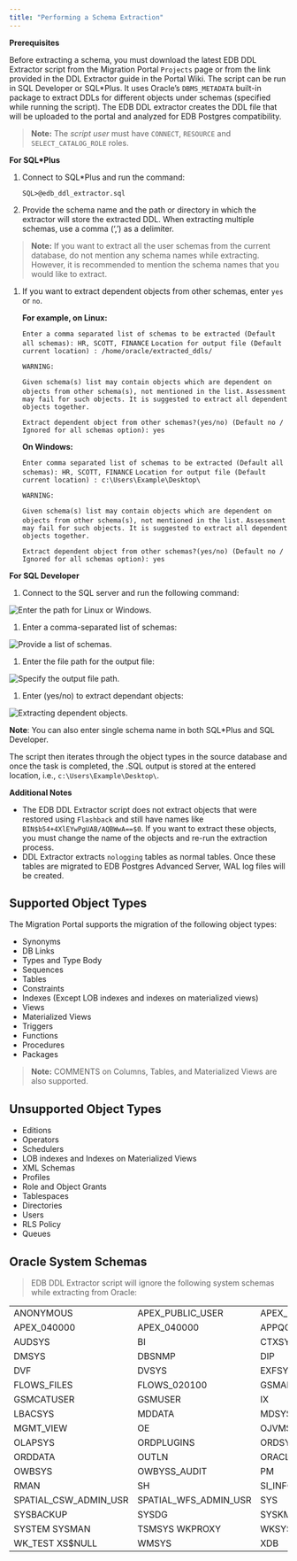 ```yaml
---
title: "Performing a Schema Extraction"
---
```


<div id="mp_schema_extraction" class="registered_link"></div>


**Prerequisites**

Before extracting a schema, you must download the latest EDB DDL Extractor script from the Migration Portal `Projects` page or from the link provided in the DDL Extractor guide in the Portal Wiki. The script can be run in SQL Developer or SQL\*Plus. It uses Oracle’s `DBMS_METADATA` built-in package to extract DDLs for different objects under schemas (specified while running the script). The EDB DDL extractor creates the DDL file that will be uploaded to the portal and analyzed for EDB Postgres compatibility.

> **Note:** The *script user* must have `CONNECT`, `RESOURCE` and `SELECT_CATALOG_ROLE` roles.


**For SQL\*Plus**

1.  Connect to SQL\*Plus and run the command:

    `SQL>@edb_ddl_extractor.sql`

2.  Provide the schema name and the path or directory in which the extractor will store the extracted DDL. When extracting multiple schemas, use a comma (‘,’) as a delimiter.

> **Note:** If you want to extract all the user schemas from the current database, do not mention any schema names while extracting. However, it is recommended to mention the schema names that you would like to extract.


1.  If you want to extract dependent objects from other schemas, enter `yes` or `no`.

    **For example, on Linux:**

    `Enter a comma separated list of schemas to be extracted (Default all schemas): HR, SCOTT, FINANCE` `Location for output file (Default current location) : /home/oracle/extracted_ddls/`

    `WARNING:`

    `Given schema(s) list may contain objects which are dependent on objects from other schema(s), not mentioned in the list.` `Assessment may fail for such objects. It is suggested to extract all dependent objects together.`

    `Extract dependent object from other schemas?(yes/no) (Default no / Ignored for all schemas option): yes`

    **On Windows:**

    `Enter comma separated list of schemas to be extracted (Default all schemas): HR, SCOTT, FINANCE` `Location for output file (Default current location) : c:\Users\Example\Desktop\`

    `WARNING:`

    `Given schema(s) list may contain objects which are dependent on objects from other schema(s), not mentioned in the list.` `Assessment may fail for such objects. It is suggested to extract all dependent objects together.`

    `Extract dependent object from other schemas?(yes/no) (Default no / Ignored for all schemas option): yes`

**For SQL Developer**

1.  Connect to the SQL server and run the following command:

![Enter the path for Linux or Windows.](../images/mp_schema_extraction_paths.png)

1.  Enter a comma-separated list of schemas:

![Provide a list of schemas.](../images/mp_schema_extraction_list.png)

1.  Enter the file path for the output file:

![Specify the output file path.](../images/mp_schema_extraction_target.png)

1.  Enter (yes/no) to extract dependant objects:

![Extracting dependent objects.](../images/mp_schema_dependent_objects.png)

**Note**: You can also enter single schema name in both SQL\*Plus and SQL Developer.

The script then iterates through the object types in the source database and once the task is completed, the .SQL output is stored at the entered location, i.e., `c:\Users\Example\Desktop\`.

**Additional Notes**

-   The EDB DDL Extractor script does not extract objects that were restored using `Flashback` and still have names like `BIN$b54+4XlEYwPgUAB/AQBWwA==$0`. If you want to extract these objects, you must change the name of the objects and re-run the extraction process.
-   DDL Extractor extracts `nologging` tables as normal tables. Once these tables are migrated to EDB Postgres Advanced Server, WAL log files will be created.





## Supported Object Types

The Migration Portal supports the migration of the following object types:

-   Synonyms
-   DB Links
-   Types and Type Body
-   Sequences
-   Tables
-   Constraints
-   Indexes (Except LOB indexes and indexes on materialized views)
-   Views
-   Materialized Views
-   Triggers
-   Functions
-   Procedures
-   Packages

> **Note:** COMMENTS on Columns, Tables, and Materialized Views are also supported.


## Unsupported Object Types

-   Editions
-   Operators
-   Schedulers
-   LOB indexes and Indexes on Materialized Views
-   XML Schemas
-   Profiles
-   Role and Object Grants
-   Tablespaces
-   Directories
-   Users
-   RLS Policy
-   Queues

## Oracle System Schemas

> EDB DDL Extractor script will ignore the following system schemas while extracting from Oracle:

|                          |                          |                      |
|--------------------------|--------------------------|----------------------|
| ANONYMOUS                | APEX\_PUBLIC\_USER       | APEX\_030200         |
| APEX\_040000             | APEX\_040000             | APPQOSSYS            |
| AUDSYS                   | BI                       | CTXSYS               |
| DMSYS                    | DBSNMP                   | DIP                  |
| DVF                      | DVSYS                    | EXFSYS               |
| FLOWS\_FILES             | FLOWS\_020100            | GSMADMIN\_INTERNAL   |
| GSMCATUSER               | GSMUSER                  | IX                   |
| LBACSYS                  | MDDATA                   | MDSYS                |
| MGMT\_VIEW               | OE                       | OJVMSYS              |
| OLAPSYS                  | ORDPLUGINS               | ORDSYS               |
| ORDDATA                  | OUTLN                    | ORACLE\_OCM          |
| OWBSYS                   | OWBYSS\_AUDIT            | PM                   |
| RMAN                     | SH                       | SI\_INFORMTN\_SCHEMA |
| SPATIAL\_CSW\_ADMIN\_USR | SPATIAL\_WFS\_ADMIN\_USR | SYS                  |
| SYSBACKUP                | SYSDG                    | SYSKM                |
| SYSTEM SYSMAN            | TSMSYS WKPROXY           | WKSYS                |
| WK\_TEST XS$NULL         | WMSYS                    | XDB                  |
